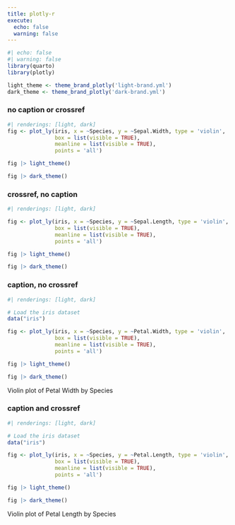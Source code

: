```yaml
---
title: plotly-r
execute:
  echo: false
  warning: false
---
```


```r
#| echo: false
#| warning: false
library(quarto)
library(plotly)

light_theme <- theme_brand_plotly('light-brand.yml')
dark_theme <- theme_brand_plotly('dark-brand.yml')
```

### no caption or crossref

```r
#| renderings: [light, dark]
fig <- plot_ly(iris, x = ~Species, y = ~Sepal.Width, type = 'violin',
               box = list(visible = TRUE),
               meanline = list(visible = TRUE),
               points = 'all')

fig |> light_theme()

fig |> dark_theme()
```


### crossref, no caption

::: {#fig-plotly-sepal-length}

```r
#| renderings: [light, dark]

fig <- plot_ly(iris, x = ~Species, y = ~Sepal.Length, type = 'violin',
               box = list(visible = TRUE),
               meanline = list(visible = TRUE),
               points = 'all')

fig |> light_theme()

fig |> dark_theme()
```

:::

### caption, no crossref

::: {}
```r
#| renderings: [light, dark]

# Load the iris dataset
data("iris")

fig <- plot_ly(iris, x = ~Species, y = ~Petal.Width, type = 'violin',
               box = list(visible = TRUE),
               meanline = list(visible = TRUE),
               points = 'all')

fig |> light_theme()

fig |> dark_theme()
```

Violin plot of Petal Width by Species

:::


### caption and crossref

::: {#fig-plotly-petal-length}
```r
#| renderings: [light, dark]

# Load the iris dataset
data("iris")

fig <- plot_ly(iris, x = ~Species, y = ~Petal.Length, type = 'violin',
               box = list(visible = TRUE),
               meanline = list(visible = TRUE),
               points = 'all')

fig |> light_theme()

fig |> dark_theme()
```

Violin plot of Petal Length by Species

:::